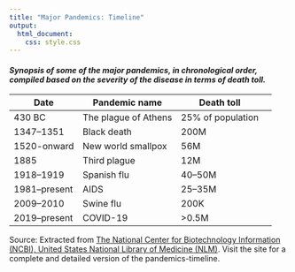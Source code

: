 ```yaml
---
title: "Major Pandemics: Timeline"
output:
  html_document:
    css: style.css
---
```


#### _Synopsis of some of the major pandemics, in chronological order, compiled based on the severity of the disease in terms of death toll._

Date | Pandemic name | Death toll
------------- | ----- | ------ | -------------
430 BC | The plague of Athens | 25% of population
1347–1351 | Black death | 200M
1520-onward	| New world smallpox | 56M	
1885 |	Third plague | 12M
1918–1919 |	Spanish flu |	40–50M
1981–present |	AIDS |	25–35M
2009–2010	| Swine flu |	200K
2019–present |	COVID-19 |	>0.5M
	
Source: Extracted from [The National Center for Biotechnology Information (NCBI), United States National Library of Medicine (NLM) ](https://www.ncbi.nlm.nih.gov/pmc/articles/PMC7426550/table/t4-rmmj-11-3-e0027/?report=objectonly).
Visit the site for a complete and detailed version of the pandemics-timeline.
		